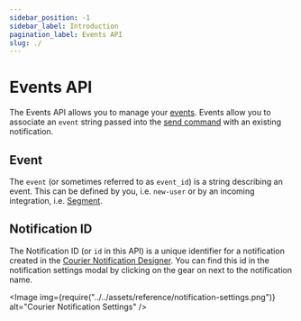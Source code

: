 ```yaml
---
sidebar_position: -1
sidebar_label: Introduction
pagination_label: Events API
slug: ./
---
```



# Events API

The Events API allows you to manage your [events](https://app.courier.com/settings/events). Events allow you to associate an `event` string passed into the [send command](../../reference/send/message.mdx) with an existing notification.

## Event

The `event` (or sometimes referred to as `event_id`) is a string describing an event. This can be defined by you, i.e. `new-user` or by an incoming integration, i.e. [Segment](https://segment.com/).

## Notification ID

The Notification ID (or `id` in this API) is a unique identifier for a notification created in the [Courier Notification Designer](https://app.courier.com/designer/notifications). You can find this id in the notification settings modal by clicking on the gear on next to the notification name.

<Image
  img={require("../../assets/reference/notification-settings.png")}
  alt="Courier Notification Settings"
/>
